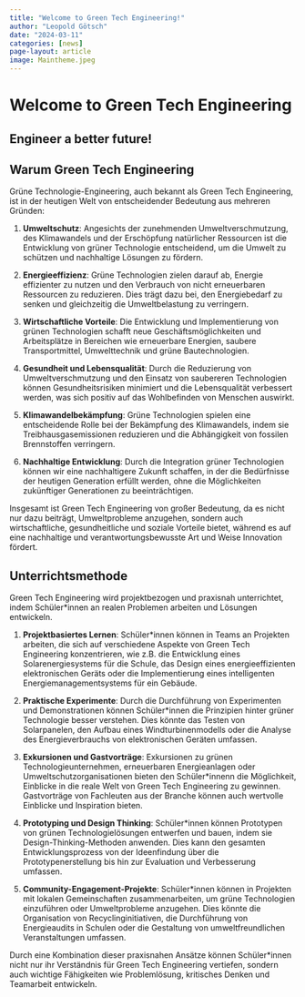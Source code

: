 ```yaml
---
title: "Welcome to Green Tech Engineering!"
author: "Leopold Götsch"
date: "2024-03-11"
categories: [news]
page-layout: article
image: Maintheme.jpeg
---
```


# Welcome to Green Tech Engineering  
## Engineer a better future!


<!-- ![@Im1](Maintheme.jpeg){width=30%} -->

## Warum Green Tech Engineering

Grüne Technologie-Engineering, auch bekannt als Green Tech Engineering, ist in der heutigen Welt von entscheidender Bedeutung aus mehreren Gründen:

1. **Umweltschutz**: Angesichts der zunehmenden Umweltverschmutzung, des Klimawandels und der Erschöpfung natürlicher Ressourcen ist die Entwicklung von grüner Technologie entscheidend, um die Umwelt zu schützen und nachhaltige Lösungen zu fördern.

2. **Energieeffizienz**: Grüne Technologien zielen darauf ab, Energie effizienter zu nutzen und den Verbrauch von nicht erneuerbaren Ressourcen zu reduzieren. Dies trägt dazu bei, den Energiebedarf zu senken und gleichzeitig die Umweltbelastung zu verringern.

3. **Wirtschaftliche Vorteile**: Die Entwicklung und Implementierung von grünen Technologien schafft neue Geschäftsmöglichkeiten und Arbeitsplätze in Bereichen wie erneuerbare Energien, saubere Transportmittel, Umwelttechnik und grüne Bautechnologien.

4. **Gesundheit und Lebensqualität**: Durch die Reduzierung von Umweltverschmutzung und den Einsatz von saubereren Technologien können Gesundheitsrisiken minimiert und die Lebensqualität verbessert werden, was sich positiv auf das Wohlbefinden von Menschen auswirkt.

5. **Klimawandelbekämpfung**: Grüne Technologien spielen eine entscheidende Rolle bei der Bekämpfung des Klimawandels, indem sie Treibhausgasemissionen reduzieren und die Abhängigkeit von fossilen Brennstoffen verringern.

6. **Nachhaltige Entwicklung**: Durch die Integration grüner Technologien können wir eine nachhaltigere Zukunft schaffen, in der die Bedürfnisse der heutigen Generation erfüllt werden, ohne die Möglichkeiten zukünftiger Generationen zu beeinträchtigen.

Insgesamt ist Green Tech Engineering von großer Bedeutung, da es nicht nur dazu beiträgt, Umweltprobleme anzugehen, sondern auch wirtschaftliche, gesundheitliche und soziale Vorteile bietet, während es auf eine nachhaltige und verantwortungsbewusste Art und Weise Innovation fördert.

## Unterrichtsmethode
Green Tech Engineering wird projektbezogen und praxisnah unterrichtet, indem Schüler*innen an realen Problemen arbeiten und Lösungen entwickeln. 

1. **Projektbasiertes Lernen**: Schüler*innen können in Teams an Projekten arbeiten, die sich auf verschiedene Aspekte von Green Tech Engineering konzentrieren, wie z.B. die Entwicklung eines Solarenergiesystems für die Schule, das Design eines energieeffizienten elektronischen Geräts oder die Implementierung eines intelligenten Energiemanagementsystems für ein Gebäude.

2. **Praktische Experimente**: Durch die Durchführung von Experimenten und Demonstrationen können Schüler*innen die Prinzipien hinter grüner Technologie besser verstehen. Dies könnte das Testen von Solarpanelen, den Aufbau eines Windturbinenmodells oder die Analyse des Energieverbrauchs von elektronischen Geräten umfassen.

3. **Exkursionen und Gastvorträge**: Exkursionen zu grünen Technologieunternehmen, erneuerbaren Energieanlagen oder Umweltschutzorganisationen bieten den Schüler*innenn die Möglichkeit, Einblicke in die reale Welt von Green Tech Engineering zu gewinnen. Gastvorträge von Fachleuten aus der Branche können auch wertvolle Einblicke und Inspiration bieten.

4. **Prototyping und Design Thinking**: Schüler*innen können Prototypen von grünen Technologielösungen entwerfen und bauen, indem sie Design-Thinking-Methoden anwenden. Dies kann den gesamten Entwicklungsprozess von der Ideenfindung über die Prototypenerstellung bis hin zur Evaluation und Verbesserung umfassen.

6. **Community-Engagement-Projekte**: Schüler*innen können in Projekten mit lokalen Gemeinschaften zusammenarbeiten, um grüne Technologien einzuführen oder Umweltprobleme anzugehen. Dies könnte die Organisation von Recyclinginitiativen, die Durchführung von Energieaudits in Schulen oder die Gestaltung von umweltfreundlichen Veranstaltungen umfassen.

Durch eine Kombination dieser praxisnahen Ansätze können Schüler*innen nicht nur ihr Verständnis für Green Tech Engineering vertiefen, sondern auch wichtige Fähigkeiten wie Problemlösung, kritisches Denken und Teamarbeit entwickeln.

